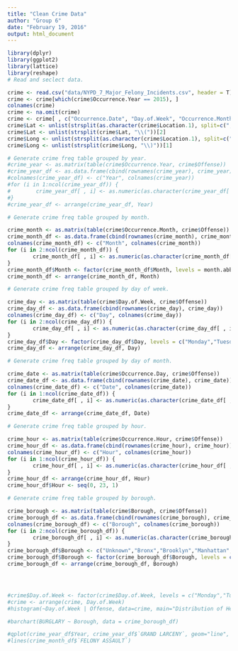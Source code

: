 ```yaml
---
title: "Clean Crime Data"
author: "Group 6"
date: "February 19, 2016"
output: html_document
---
```


```r
library(dplyr)
library(ggplot2)
library(lattice)
library(reshape)
# Read and seclect data.

crime <- read.csv("data/NYPD_7_Major_Felony_Incidents.csv", header = T)
crime <- crime[which(crime$Occurrence.Year == 2015), ]
colnames(crime)
crime <- na.omit(crime)
crime <- crime[ , c("Occurrence.Date", "Day.of.Week", "Occurrence.Month", "Occurrence.Day", "Occurrence.Year", "Occurrence.Hour", "Offense", "Borough", "XCoordinate", "YCoordinate", "Location.1")]
crime$Lat <- unlist(strsplit(as.character(crime$Location.1), split=c(", ")))[1]
crime$Lat <- unlist(strsplit(crime$Lat, "\\("))[2]
crime$Long <- unlist(strsplit(as.character(crime$Location.1), split=c(", ")))[2]
crime$Long <- unlist(strsplit(crime$Long, "\\)"))[1]

# Generate crime freq table grouped by year.
#crime_year <- as.matrix(table(crime$Occurrence.Year, crime$Offense))
#crime_year_df <- as.data.frame(cbind(rownames(crime_year), crime_year))
#colnames(crime_year_df) <- c("Year", colnames(crime_year))
#for (i in 1:ncol(crime_year_df)) {
#        crime_year_df[ , i] <- as.numeric(as.character(crime_year_df[ , i]))
#}
#crime_year_df <- arrange(crime_year_df, Year)

# Generate crime freq table grouped by month.

crime_month <- as.matrix(table(crime$Occurrence.Month, crime$Offense))
crime_month_df <- as.data.frame(cbind(rownames(crime_month), crime_month))
colnames(crime_month_df) <- c("Month", colnames(crime_month))
for (i in 2:ncol(crime_month_df)) {
        crime_month_df[ , i] <- as.numeric(as.character(crime_month_df[ , i]))
}
crime_month_df$Month <- factor(crime_month_df$Month, levels = month.abb)
crime_month_df <- arrange(crime_month_df, Month)

# Generate crime freq table grouped by day of week.

crime_day <- as.matrix(table(crime$Day.of.Week, crime$Offense))
crime_day_df <- as.data.frame(cbind(rownames(crime_day), crime_day))
colnames(crime_day_df) <- c("Day", colnames(crime_day))
for (i in 2:ncol(crime_day_df)) {
        crime_day_df[ , i] <- as.numeric(as.character(crime_day_df[ , i]))
}
crime_day_df$Day <- factor(crime_day_df$Day, levels = c("Monday","Tuesday","Wednesday","Thursday","Friday","Saturday","Sunday"))
crime_day_df <- arrange(crime_day_df, Day)

# Generate crime freq table grouped by day of month.

crime_date <- as.matrix(table(crime$Occurrence.Day, crime$Offense))
crime_date_df <- as.data.frame(cbind(rownames(crime_date), crime_date))
colnames(crime_date_df) <- c("Date", colnames(crime_date))
for (i in 1:ncol(crime_date_df)) {
        crime_date_df[ , i] <- as.numeric(as.character(crime_date_df[ , i]))
}
crime_date_df <- arrange(crime_date_df, Date)

# Generate crime freq table grouped by hour.

crime_hour <- as.matrix(table(crime$Occurrence.Hour, crime$Offense))
crime_hour_df <- as.data.frame(cbind(rownames(crime_hour), crime_hour))
colnames(crime_hour_df) <- c("Hour", colnames(crime_hour))
for (i in 1:ncol(crime_hour_df)) {
        crime_hour_df[ , i] <- as.numeric(as.character(crime_hour_df[ , i]))
}
crime_hour_df <- arrange(crime_hour_df, Hour)
crime_hour_df$Hour <- seq(0, 23, 1)

# Generate crime freq table grouped by borough.

crime_borough <- as.matrix(table(crime$Borough, crime$Offense))
crime_borough_df <- as.data.frame(cbind(rownames(crime_borough), crime_borough))
colnames(crime_borough_df) <- c("Borough", colnames(crime_borough))
for (i in 2:ncol(crime_borough_df)) {
        crime_borough_df[ , i] <- as.numeric(as.character(crime_borough_df[ , i]))
}
crime_borough_df$Borough <- c("Unknown","Bronx","Brooklyn","Manhattan","Queens","Staten Island")
crime_borough_df$Borough <- factor(crime_borough_df$Borough, levels = c("Manhattan","Brooklyn","Queens","Bronx","Staten Island","Unknown"))
crime_borough_df <- arrange(crime_borough_df, Borough)




#crime$Day.of.Week <- factor(crime$Day.of.Week, levels = c("Monday","Tuesday","Wednesday","Thursday","Friday","Saturday","Sunday"))
#crime <- arrange(crime, Day.of.Week)
#histogram(~Day.of.Week | Offense, data=crime, main="Distribution of Heights by Voice Pitch", xlab="Height(inches)", xlim = seq(0,8,1))

#barchart(BURGLARY ~ Borough, data = crime_borough_df)

#qplot(crime_year_df$Year, crime_year_df$`GRAND LARCENY`, geom="line", group = 1)
#lines(crime_month_df$`FELONY ASSAULT`)

```
